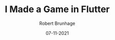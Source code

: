 ---
title: I Made a Game in Flutter
description: I started playing around with Flutter and Flame to see what I could create, well here is the result! 
image: /assets/images/i_made_a_game_in_flutter.webp
youtube: AfDYTOK_tfM
github: https://github.com/Robert-Brunhage-Organization/robert_slapper
author: Robert Brunhage
date: 07-11-2021
---